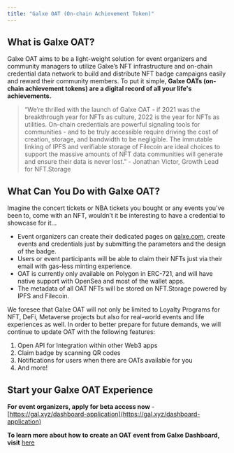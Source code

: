 ```yaml
---
title: "Galxe OAT (On-chain Achievement Token)"
---
```


## What is Galxe OAT?[](#what-is-galxe-oat "Direct link to heading")

Galxe OAT aims to be a light-weight solution for event organizers and community managers to utilize Galxe’s NFT infrastructure and on-chain credential data network to build and distribute NFT badge campaigns easily and reward their community members. To put it simple, **Galxe OATs (on-chain achievement tokens) are a digital record of all your life's achievements.**

> “We’re thrilled with the launch of Galxe OAT - if 2021 was the breakthrough year for NFTs as culture, 2022 is the year for NFTs as utilities. On-chain credentials are powerful signaling tools for communities - and to be truly accessible require driving the cost of creation, storage, and bandwidth to be negligible. The immutable linking of IPFS and verifiable storage of Filecoin are ideal choices to support the massive amounts of NFT data communities will generate and ensure their data is never lost.” - Jonathan Victor, Growth Lead for NFT.Storage

## What Can You Do with Galxe OAT?[](#what-can-you-do-with-galxe-oat "Direct link to heading")

Imagine the concert tickets or NBA tickets you bought or any events you’ve been to, come with an NFT, wouldn’t it be interesting to have a credential to showcase for it...

* Event organizers can create their dedicated pages on [galxe.com](https://galxe.com/), create events and credentials just by submitting the parameters and the design of the badge.
* Users or event participants will be able to claim their NFTs just via their email with gas-less minting experience.
* OAT is currently only available on Polygon in ERC-721, and will have native support with OpenSea and most of the wallet apps.
* The metadata of all OAT NFTs will be stored on NFT.Storage powered by IPFS and Filecoin.

We foresee that Galxe OAT will not only be limited to Loyalty Programs for NFT, DeFi, Metaverse projects but also for real-world events and life experiences as well. In order to better prepare for future demands, we will continue to update OAT with the following features:

1. Open API for Integration within other Web3 apps
2. Claim badge by scanning QR codes
3. Notifications for users when there are OATs available for you
4. And more!

## Start your Galxe OAT Experience[](#start-your-galxe-oat-experience "Direct link to heading")

**For event organizers, apply for beta access now** \- [](https://gal.xyz/application)[https://gal.xyz/dashboard-application](https://gal.xyz/dashboard-application)

**To learn more about how to create an OAT event from Galxe Dashboard, visit** [here](https://docs.galxe.com/guide/dashboard-tutorial/step-4-kickstart-campaign)